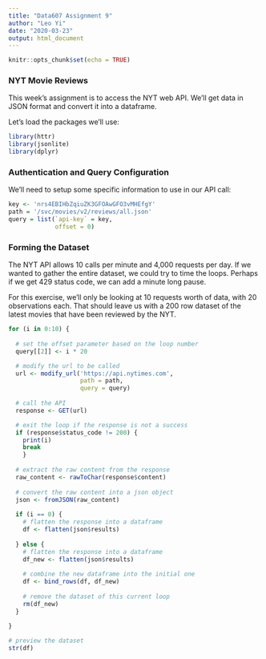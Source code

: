 ---
title: "Data607 Assignment 9"
author: "Leo Yi"
date: "2020-03-23"
output: html_document
---

```{r setup, include=FALSE}
knitr::opts_chunk$set(echo = TRUE)
```

### NYT Movie Reviews

This week's assignment is to access the NYT web API. We'll get data in JSON format and convert it into a dataframe.

Let's load the packages we'll use:

```{r, warnings = F}
library(httr)
library(jsonlite)
library(dplyr)
```

### Authentication and Query Configuration

We'll need to setup some specific information to use in our API call:

```{r}
key <- 'nrs4EBIHbZqiuZK3GFOAwGFO3vMHEfgY'
path = '/svc/movies/v2/reviews/all.json'
query = list(`api-key` = key,
             offset = 0)
```

### Forming the Dataset

The NYT API allows 10 calls per minute and 4,000 requests per day. If we wanted to gather the entire dataset, we could try to time the loops. Perhaps if we get 429 status code, we can add a minute long pause.

For this exercise, we'll only be looking at 10 requests worth of data, with 20 observations each. That should leave us with a 200 row dataset of the latest movies that have been reviewed by the NYT.

```{r}
for (i in 0:10) {
  
  # set the offset parameter based on the loop number
  query[[2]] <- i * 20

  # modify the url to be called
  url <- modify_url('https://api.nytimes.com', 
                    path = path,
                    query = query)
  
  # call the API
  response <- GET(url)  

  # exit the loop if the response is not a success
  if (response$status_code != 200) {
    print(i)
    break
    }
  
  # extract the raw content from the response
  raw_content <- rawToChar(response$content)
  
  # convert the raw content into a json object
  json <- fromJSON(raw_content)
  
  if (i == 0) {
    # flatten the response into a dataframe
    df <- flatten(json$results)
    
  } else {
    # flatten the response into a dataframe
    df_new <- flatten(json$results)
    
    # combine the new dataframe into the initial one
    df <- bind_rows(df, df_new)
    
    # remove the dataset of this current loop
    rm(df_new)
  }
  
}

# preview the dataset
str(df)
```

